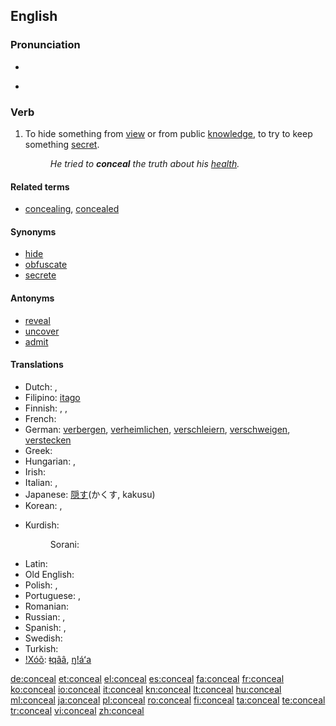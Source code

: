 ==English==

===Pronunciation===
* {{audio|en-us-conceal.ogg|Audio (US)}}

* {{rhymes|iːl}}

===Verb===
{{en-verb}}

# {{transitive}} To hide something from [[view]] or from public [[knowledge]], to try to keep something [[secret]].
#: ''He tried to '''conceal''' the truth about his [[health]].''

====Related terms====
* [[concealing]], [[concealed]]

====Synonyms====
* [[hide]]
* [[obfuscate]]
* [[secrete]]

====Antonyms====
* [[reveal]]
* [[uncover]]
* [[admit]]

====Translations====
{{trans-top|to hide something}}
* Dutch: {{t+|nl|verbergen}}, {{t+|nl|verstoppen}}
* Filipino: [[itago]]
* Finnish: {{t+|fi|kätkeä}}, {{t+|fi|salata}}, {{t+|fi|peittää}}
* French: {{t+|fr|dissimuler}}
* German: [[verbergen]], [[verheimlichen]], [[verschleiern]], [[verschweigen]], [[verstecken]]
* Greek: {{t+|el|αποκρύπτω}}
* Hungarian: {{t-|hu|titkol}},  {{t|hu|eltitkol}}
* Irish: {{t-|ga|ceil|xs=Irish}}
* Italian: {{t+|it|nascondere}},  {{t+|it|celare}}
* Japanese: [[隠す]](かくす, kakusu)
* Korean: {{t+|ko|숨기다|sc=Hang}}, {{t+|ko|감추다|sc=Hang}}
{{trans-mid}}
* Kurdish:
*: Sorani: {{t|ku|شاردنه‌وه‌|tr=shArdinawa|sc=ku-Arab}}
* Latin: {{t-|la|occulo|alt=occulō}}
* Old English: {{t-|ang|miþan|alt=mīþan|xs=Old English}}
* Polish: {{t+|pl|ukrywać}}, {{t+|pl|chować}}
* Portuguese: {{t+|pt|esconder}}, {{t+|pt|omitir}}
* Romanian: {{t+|ro|ascunde}}
* Russian: {{t+|ru|скрывать|tr=skryvát'}} {{impf}}, {{t|ru|скрыть|tr=skryt'}} {{pf}}
* Spanish: {{t+|es|esconder}}, {{t+|es|ocultar}}
* Swedish: {{t+|sv|dölja}}
* Turkish: {{t+|tr|gizlemek}}
* [[!Xóõ]]: [[ǂqââ]], [[ŋ!áʻa]]
{{trans-bottom}}

[[de:conceal]]
[[et:conceal]]
[[el:conceal]]
[[es:conceal]]
[[fa:conceal]]
[[fr:conceal]]
[[ko:conceal]]
[[io:conceal]]
[[it:conceal]]
[[kn:conceal]]
[[lt:conceal]]
[[hu:conceal]]
[[ml:conceal]]
[[ja:conceal]]
[[pl:conceal]]
[[ro:conceal]]
[[fi:conceal]]
[[ta:conceal]]
[[te:conceal]]
[[tr:conceal]]
[[vi:conceal]]
[[zh:conceal]]